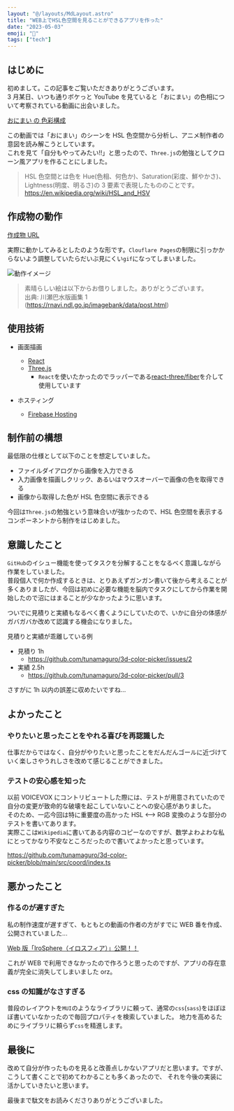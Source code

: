 ```yaml
---
layout: "@/layouts/MdLayout.astro"
title: "WEB上でHSL色空間を見ることができるアプリを作った"
date: "2023-05-03"
emoji: "🎨"
tags: ["tech"]
---
```


## はじめに

初めまして。この記事をご覧いただきありがとうございます。  
3 月某日、いつも通りボケっと YouTube を見ていると「おにまい」の色相について考察されている動画に出会いました。

[おにまい の 色彩構成](https://www.youtube.com/watch?v=G-06rSW6Gdo&t=4s)

この動画では「おにまい」のシーンを HSL 色空間から分析し、アニメ制作者の意図を読み解こうとしています。  
これを見て「自分もやってみたい!!」と思ったので、`Three.js`の勉強としてクローン風アプリを作ることにしました。

> HSL 色空間とは色を Hue(色相、何色か)、Saturation(彩度、鮮やかさ)、Lightness(明度、明るさ)の 3 要素で表現したもののことです。
> https://en.wikipedia.org/wiki/HSL_and_HSV

## 作成物の動作

[作成物 URL](https://hsl-color-picker.tunamaguro.dev/)

実際に動かしてみるとしたのような形です。`Clouflare Pages`の制限に引っかからないよう調整していたらだいぶ見にくい`gif`になってしまいました。

![動作イメージ](/images/create-hsl-color-picker/working.gif)

> 素晴らしい絵は以下からお借りしました。ありがとうございます。  
> 出典: 川瀬巴水版画集 1 (https://rnavi.ndl.go.jp/imagebank/data/post.html)

## 使用技術

- 画面描画

  - [React](https://react.dev/)
  - [Three.js](https://threejs.org/)
    - `React`を使いたかったのでラッパーである[react-three/fiber](https://github.com/pmndrs/react-three-fiber)を介して使用しています

- ホスティング
  - [Firebase Hosting](https://firebase.google.com/?hl=ja)

## 制作前の構想

最低限の仕様として以下のことを想定していました。

- ファイルダイアログから画像を入力できる
- 入力画像を描画しクリック、あるいはマウスオーバーで画像の色を取得できる
- 画像から取得した色が HSL 色空間に表示できる

今回は`Three.js`の勉強という意味合いが強かったので、HSL 色空間を表示するコンポーネントから制作をはじめました。

## 意識したこと

`GitHub`のイシュー機能を使ってタスクを分解することをなるべく意識しながら作業をしていました。  
普段個人で何か作成するときは、とりあえずガンガン書いて後から考えることが多くありましたが、今回は初めに必要な機能を脳内でタスクにしてから作業を開始したので沼にはまることが少なかったように思います。

ついでに見積りと実績もなるべく書くようにしていたので、いかに自分の体感がガバガバか改めて認識する機会になりました。

見積りと実績が乖離している例

- 見積り 1h
  - https://github.com/tunamaguro/3d-color-picker/issues/2
- 実績 2.5h
  - https://github.com/tunamaguro/3d-color-picker/pull/3

さすがに 1h 以内の誤差に収めたいですね...

## よかったこと

### やりたいと思ったことをやれる喜びを再認識した

仕事だからではなく、自分がやりたいと思ったことをだんだんゴールに近づけていく楽しさやうれしさを改めて感じることができました。

### テストの安心感を知った

以前 VOICEVOX にコントリビュートした際には、テストが用意されていたので自分の変更が致命的な破壊を起こしていないことへの安心感がありました。  
そのため、一応今回は特に重要度の高かった HSL \<--> RGB 変換のような部分のテストを書いてあります。  
実際ここは`Wikipedia`に書いてある内容のコピーなのですが、数学よわよわな私にとってかなり不安なところだったので書いてよかったと思っています。

https://github.com/tunamaguro/3d-color-picker/blob/main/src/coord/index.ts

## 悪かったこと

### 作るのが遅すぎた

私の制作速度が遅すぎて、もともとの動画の作者の方がすでに WEB 番を作成、公開されていました...

[Web 版「IroSphere（イロスフィア）」公開！！](https://www.youtube.com/watch?v=otSYZSA4wpo&t=3s)

これが WEB で利用できなかったので作ろうと思ったのですが、アプリの存在意義が完全に消失してしまいました orz。

### css の知識がなさすぎる

普段のレイアウトを`MUI`のようなライブラリに頼って、通常の`css`(`sass`)をほぼほぼ書いていなかったので毎回プロパティを検索していました。
地力を高めるためにライブラリに頼らず`css`を精進します。

## 最後に

改めて自分が作ったものを見ると改善点しかないアプリだと思います。ですが、こうして書くことで初めてわかることも多くあったので、
それを今後の実装に活かしていきたいと思います。

最後まで駄文をお読みくださりありがとうございました。
